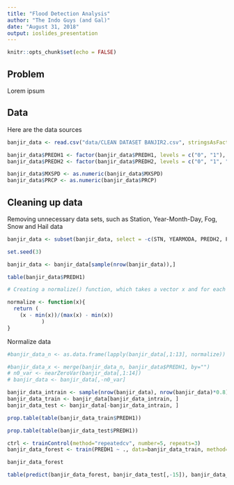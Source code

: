 ```yaml
---
title: "Flood Detection Analysis"
author: "The Indo Guys (and Gal)"
date: "August 31, 2018"
output: ioslides_presentation
---
```


```r
knitr::opts_chunk$set(echo = FALSE)
```

## Problem

Lorem ipsum

## Data

Here are the data sources

```r
banjir_data <- read.csv("data/CLEAN DATASET BANJIR2.csv", stringsAsFactors = FALSE)

banjir_data$PREDH1 <- factor(banjir_data$PREDH1, levels = c("0", "1"), labels = c("Normal", "Banjir"))
banjir_data$PREDH2 <- factor(banjir_data$PREDH2, levels = c("0", "1", "2", "3"), labels = c("Normal", "H-2", "H-1", "Banjir"))

banjir_data$MXSPD <- as.numeric(banjir_data$MXSPD)
banjir_data$PRCP <- as.numeric(banjir_data$PRCP)
```

## Cleaning up data

Removing unnecessary data sets, such as Station, Year-Month-Day, Fog, Snow and Hail data
```r
banjir_data <- subset(banjir_data, select = -c(STN, YEARMODA, PREDH2, FOG, SNOW, HAIL))
```



```r
set.seed(3)

banjir_data <- banjir_data[sample(nrow(banjir_data)),]

table(banjir_data$PREDH1)

```



```r
# Creating a normalize() function, which takes a vector x and for each value in that vector, subtracts the minimum value in x and divides by the range of x

normalize <- function(x){
  return ( 
    (x - min(x))/(max(x) - min(x)) 
           )
}
```


Normalize data
```r
#banjir_data_n <- as.data.frame(lapply(banjir_data[,1:13], normalize))

#banjir_data_x <- merge(banjir_data_n, banjir_data$PREDH1, by="")
# n0_var <- nearZeroVar(banjir_data[,1:14])
# banjir_data <- banjir_data[,-n0_var]

banjir_data_intrain <- sample(nrow(banjir_data), nrow(banjir_data)*0.8)
banjir_data_train <- banjir_data[banjir_data_intrain, ]
banjir_data_test <- banjir_data[-banjir_data_intrain, ]

```


```r
prop.table(table(banjir_data_train$PREDH1))

prop.table(table(banjir_data_test$PREDH1))
```


```r
ctrl <- trainControl(method="repeatedcv", number=5, repeats=3)
banjir_data_forest <- train(PREDH1 ~ ., data=banjir_data_train, method="rf", trControl = ctrl)
```



```r
banjir_data_forest
```

```r
table(predict(banjir_data_forest, banjir_data_test[,-15]), banjir_data_test[,15])
```


